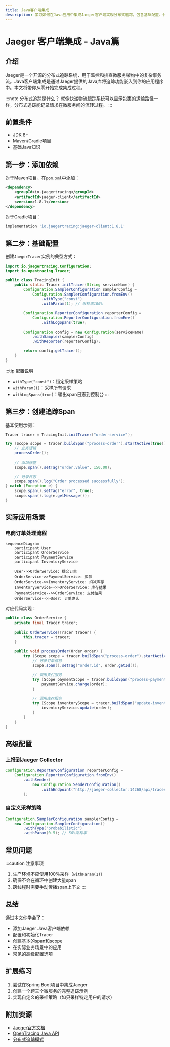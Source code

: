 ```yaml
---
title: Java客户端集成
description: 学习如何在Java应用中集成Jaeger客户端实现分布式追踪，包含基础配置、代码示例和实际应用场景。
---
```


# Jaeger 客户端集成 - Java篇

## 介绍

Jaeger是一个开源的分布式追踪系统，用于监控和排查微服务架构中的复杂事务流。Java客户端集成是通过Jaeger提供的Java库将追踪功能嵌入到你的应用程序中。本文将带你从零开始完成集成过程。

:::note 分布式追踪是什么？
就像快递物流跟踪系统可以显示包裹的运输路径一样，分布式追踪能记录请求在微服务间的流转过程。
:::

## 前置条件
- JDK 8+
- Maven/Gradle项目
- 基础Java知识

## 第一步：添加依赖

对于Maven项目，在`pom.xml`中添加：

```xml
<dependency>
    <groupId>io.jaegertracing</groupId>
    <artifactId>jaeger-client</artifactId>
    <version>1.8.1</version>
</dependency>
```

对于Gradle项目：

```groovy
implementation 'io.jaegertracing:jaeger-client:1.8.1'
```

## 第二步：基础配置

创建`JaegerTracer`实例的典型方式：

```java
import io.jaegertracing.Configuration;
import io.opentracing.Tracer;

public class TracingInit {
    public static Tracer initTracer(String serviceName) {
        Configuration.SamplerConfiguration samplerConfig = 
            Configuration.SamplerConfiguration.fromEnv()
                .withType("const")
                .withParam(1); // 采样率100%
        
        Configuration.ReporterConfiguration reporterConfig = 
            Configuration.ReporterConfiguration.fromEnv()
                .withLogSpans(true);
        
        Configuration config = new Configuration(serviceName)
            .withSampler(samplerConfig)
            .withReporter(reporterConfig);
        
        return config.getTracer();
    }
}
```

:::tip 配置说明
- `withType("const")`：恒定采样策略
- `withParam(1)`：采样所有请求
- `withLogSpans(true)`：输出span日志到控制台
:::

## 第三步：创建追踪Span

基本使用示例：

```java
Tracer tracer = TracingInit.initTracer("order-service");

try (Scope scope = tracer.buildSpan("process-order").startActive(true)) {
    // 业务逻辑
    processOrder();
    
    // 添加标签
    scope.span().setTag("order.value", 150.00);
    
    // 记录日志
    scope.span().log("Order processed successfully");
} catch (Exception e) {
    scope.span().setTag("error", true);
    scope.span().log(e.getMessage());
}
```

## 实际应用场景

### 电商订单处理流程

```mermaid
sequenceDiagram
    participant User
    participant OrderService
    participant PaymentService
    participant InventoryService
    
    User->>OrderService: 提交订单
    OrderService->>PaymentService: 扣款
    OrderService->>InventoryService: 扣减库存
    InventoryService-->>OrderService: 库存结果
    PaymentService-->>OrderService: 支付结果
    OrderService-->>User: 订单确认
```

对应代码实现：

```java
public class OrderService {
    private final Tracer tracer;
    
    public OrderService(Tracer tracer) {
        this.tracer = tracer;
    }
    
    public void processOrder(Order order) {
        try (Scope scope = tracer.buildSpan("process-order").startActive(true)) {
            // 记录订单信息
            scope.span().setTag("order.id", order.getId());
            
            // 调用支付服务
            try (Scope paymentScope = tracer.buildSpan("process-payment").startActive(true)) {
                paymentService.charge(order);
            }
            
            // 调用库存服务
            try (Scope inventoryScope = tracer.buildSpan("update-inventory").startActive(true)) {
                inventoryService.update(order);
            }
        }
    }
}
```

## 高级配置

### 上报到Jaeger Collector

```java
Configuration.ReporterConfiguration reporterConfig = 
    Configuration.ReporterConfiguration.fromEnv()
        .withSender(
            new Configuration.SenderConfiguration()
                .withEndpoint("http://jaeger-collector:14268/api/traces")
        );
```

### 自定义采样策略

```java
Configuration.SamplerConfiguration samplerConfig = 
    new Configuration.SamplerConfiguration()
        .withType("probabilistic")
        .withParam(0.5); // 50%采样率
```

## 常见问题

:::caution 注意事项
1. 生产环境不应使用100%采样（`withParam(1)`）
2. 确保不会在循环中创建大量span
3. 跨线程时需要手动传播span上下文
:::

## 总结

通过本文你学会了：
- 添加Jaeger Java客户端依赖
- 配置和初始化Tracer
- 创建基本的span和scope
- 在实际业务场景中的应用
- 常见的高级配置选项

## 扩展练习

1. 尝试在Spring Boot项目中集成Jaeger
2. 创建一个跨三个微服务的完整追踪示例
3. 实现自定义的采样策略（如只采样特定用户的请求）

## 附加资源

- [Jaeger官方文档](https://www.jaegertracing.io/docs/)
- [OpenTracing Java API](https://github.com/opentracing/opentracing-java)
- [分布式追踪模式](https://microservices.io/patterns/observability/distributed-tracing.html)